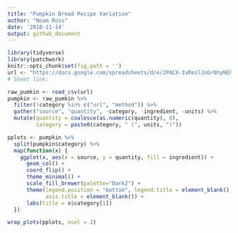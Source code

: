 ```yaml
---
title: "Pumpkin Bread Recipe Variation"
author: "Noam Ross"
date: '2018-11-14'
output: github_document
---
```


```r
library(tidyverse)
library(patchwork)
knitr::opts_chunk$set(fig.path = '')
url <- "https://docs.google.com/spreadsheets/d/e/2PACX-1vReilJoGr0hyNEP7u9npNmVkG9jWjOGabz-C2l7svM1f4PE7VXeN-1mQ-uoVdNZx-E1FvPfr_zutCZN/pub?gid=0&single=true&output=csv"
# Sheet link: 
```

```r
raw_pumkin <- read_csv(url)
pumpkin <- raw_pumkin %>% 
  filter(!category %in% c("url", "method")) %>% 
  gather("source", "quantity", -category, -ingredient, -units) %>% 
  mutate(quantity = coalesce(as.numeric(quantity), 0),
         category = paste0(category, " (", units, ")"))
```

```r
pplots <- pumpkin %>% 
  split(pumpkin$category) %>% 
  map(function(x) {
    ggplot(x, aes(x = source, y = quantity, fill = ingredient)) +
      geom_col() +
      coord_flip() +
      theme_minimal() +
      scale_fill_brewer(palette="Dark2") +
      theme(legend.position = "bottom", legend.title = element_blank(),
            axis.title = element_blank()) +
      labs(title = x$category[1])
  })
```

```r
wrap_plots(pplots, ncol = 2)
```


